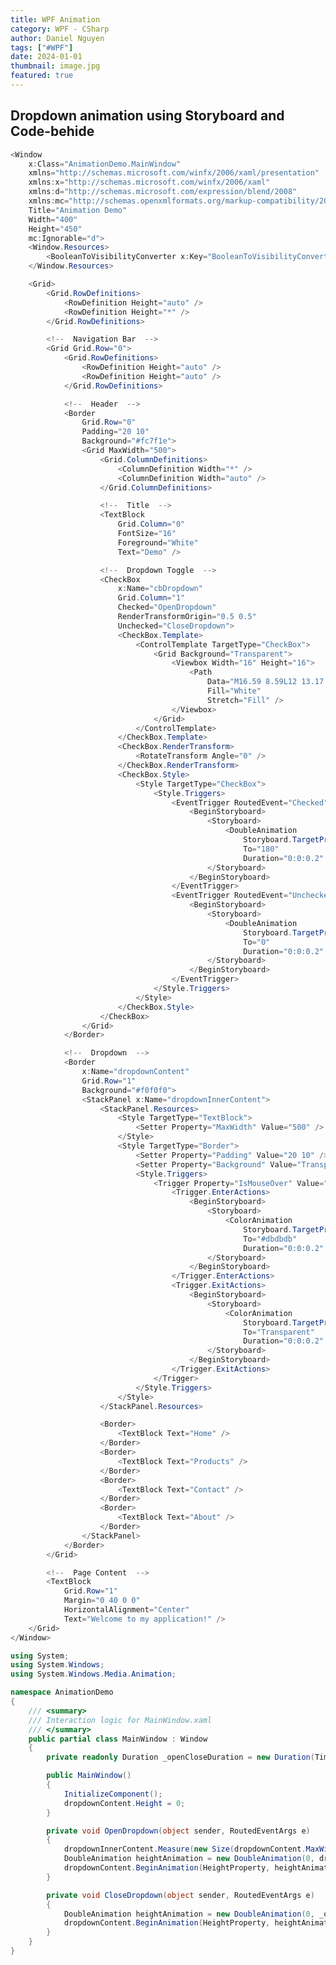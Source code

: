 ```yaml
---
title: WPF Animation
category: WPF - CSharp
author: Daniel Nguyen
tags: ["#WPF"]
date: 2024-01-01
thumbnail: image.jpg
featured: true
---
```


## Dropdown animation using Storyboard and Code-behide

```c#
<Window
    x:Class="AnimationDemo.MainWindow"
    xmlns="http://schemas.microsoft.com/winfx/2006/xaml/presentation"
    xmlns:x="http://schemas.microsoft.com/winfx/2006/xaml"
    xmlns:d="http://schemas.microsoft.com/expression/blend/2008"
    xmlns:mc="http://schemas.openxmlformats.org/markup-compatibility/2006"
    Title="Animation Demo"
    Width="400"
    Height="450"
    mc:Ignorable="d">
    <Window.Resources>
        <BooleanToVisibilityConverter x:Key="BooleanToVisibilityConverter" />
    </Window.Resources>

    <Grid>
        <Grid.RowDefinitions>
            <RowDefinition Height="auto" />
            <RowDefinition Height="*" />
        </Grid.RowDefinitions>

        <!--  Navigation Bar  -->
        <Grid Grid.Row="0">
            <Grid.RowDefinitions>
                <RowDefinition Height="auto" />
                <RowDefinition Height="auto" />
            </Grid.RowDefinitions>

            <!--  Header  -->
            <Border
                Grid.Row="0"
                Padding="20 10"
                Background="#fc7f1e">
                <Grid MaxWidth="500">
                    <Grid.ColumnDefinitions>
                        <ColumnDefinition Width="*" />
                        <ColumnDefinition Width="auto" />
                    </Grid.ColumnDefinitions>

                    <!--  Title  -->
                    <TextBlock
                        Grid.Column="0"
                        FontSize="16"
                        Foreground="White"
                        Text="Demo" />

                    <!--  Dropdown Toggle  -->
                    <CheckBox
                        x:Name="cbDropdown"
                        Grid.Column="1"
                        Checked="OpenDropdown"
                        RenderTransformOrigin="0.5 0.5"
                        Unchecked="CloseDropdown">
                        <CheckBox.Template>
                            <ControlTemplate TargetType="CheckBox">
                                <Grid Background="Transparent">
                                    <Viewbox Width="16" Height="16">
                                        <Path
                                            Data="M16.59 8.59L12 13.17 7.41 8.59 6 10l6 6 6-6-1.41-1.41z"
                                            Fill="White"
                                            Stretch="Fill" />
                                    </Viewbox>
                                </Grid>
                            </ControlTemplate>
                        </CheckBox.Template>
                        <CheckBox.RenderTransform>
                            <RotateTransform Angle="0" />
                        </CheckBox.RenderTransform>
                        <CheckBox.Style>
                            <Style TargetType="CheckBox">
                                <Style.Triggers>
                                    <EventTrigger RoutedEvent="Checked">
                                        <BeginStoryboard>
                                            <Storyboard>
                                                <DoubleAnimation
                                                    Storyboard.TargetProperty="RenderTransform.(RotateTransform.Angle)"
                                                    To="180"
                                                    Duration="0:0:0.2" />
                                            </Storyboard>
                                        </BeginStoryboard>
                                    </EventTrigger>
                                    <EventTrigger RoutedEvent="Unchecked">
                                        <BeginStoryboard>
                                            <Storyboard>
                                                <DoubleAnimation
                                                    Storyboard.TargetProperty="RenderTransform.(RotateTransform.Angle)"
                                                    To="0"
                                                    Duration="0:0:0.2" />
                                            </Storyboard>
                                        </BeginStoryboard>
                                    </EventTrigger>
                                </Style.Triggers>
                            </Style>
                        </CheckBox.Style>
                    </CheckBox>
                </Grid>
            </Border>

            <!--  Dropdown  -->
            <Border
                x:Name="dropdownContent"
                Grid.Row="1"
                Background="#f0f0f0">
                <StackPanel x:Name="dropdownInnerContent">
                    <StackPanel.Resources>
                        <Style TargetType="TextBlock">
                            <Setter Property="MaxWidth" Value="500" />
                        </Style>
                        <Style TargetType="Border">
                            <Setter Property="Padding" Value="20 10" />
                            <Setter Property="Background" Value="Transparent" />
                            <Style.Triggers>
                                <Trigger Property="IsMouseOver" Value="True">
                                    <Trigger.EnterActions>
                                        <BeginStoryboard>
                                            <Storyboard>
                                                <ColorAnimation
                                                    Storyboard.TargetProperty="Background.(SolidColorBrush.Color)"
                                                    To="#dbdbdb"
                                                    Duration="0:0:0.2" />
                                            </Storyboard>
                                        </BeginStoryboard>
                                    </Trigger.EnterActions>
                                    <Trigger.ExitActions>
                                        <BeginStoryboard>
                                            <Storyboard>
                                                <ColorAnimation
                                                    Storyboard.TargetProperty="Background.(SolidColorBrush.Color)"
                                                    To="Transparent"
                                                    Duration="0:0:0.2" />
                                            </Storyboard>
                                        </BeginStoryboard>
                                    </Trigger.ExitActions>
                                </Trigger>
                            </Style.Triggers>
                        </Style>
                    </StackPanel.Resources>

                    <Border>
                        <TextBlock Text="Home" />
                    </Border>
                    <Border>
                        <TextBlock Text="Products" />
                    </Border>
                    <Border>
                        <TextBlock Text="Contact" />
                    </Border>
                    <Border>
                        <TextBlock Text="About" />
                    </Border>
                </StackPanel>
            </Border>
        </Grid>

        <!--  Page Content  -->
        <TextBlock
            Grid.Row="1"
            Margin="0 40 0 0"
            HorizontalAlignment="Center"
            Text="Welcome to my application!" />
    </Grid>
</Window>
```

```c#
using System;
using System.Windows;
using System.Windows.Media.Animation;

namespace AnimationDemo
{
    /// <summary>
    /// Interaction logic for MainWindow.xaml
    /// </summary>
    public partial class MainWindow : Window
    {
        private readonly Duration _openCloseDuration = new Duration(TimeSpan.FromSeconds(0.5));

        public MainWindow()
        {
            InitializeComponent();
            dropdownContent.Height = 0;
        }

        private void OpenDropdown(object sender, RoutedEventArgs e)
        {
            dropdownInnerContent.Measure(new Size(dropdownContent.MaxWidth, dropdownContent.MaxHeight));
            DoubleAnimation heightAnimation = new DoubleAnimation(0, dropdownInnerContent.DesiredSize.Height, _openCloseDuration);
            dropdownContent.BeginAnimation(HeightProperty, heightAnimation);
        }

        private void CloseDropdown(object sender, RoutedEventArgs e)
        {
            DoubleAnimation heightAnimation = new DoubleAnimation(0, _openCloseDuration);
            dropdownContent.BeginAnimation(HeightProperty, heightAnimation);
        }
    }
}
```